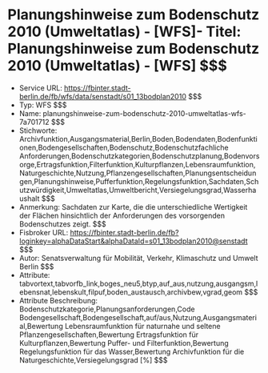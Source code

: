 # Planungshinweise zum Bodenschutz 2010 (Umweltatlas) - [WFS]- Titel: Planungshinweise zum Bodenschutz 2010 (Umweltatlas) - [WFS] $$$
- Service URL: https://fbinter.stadt-berlin.de/fb/wfs/data/senstadt/s01_13bodplan2010 $$$
- Typ: WFS $$$
- Name: planungshinweise-zum-bodenschutz-2010-umweltatlas-wfs-7a701712 $$$
- Stichworte: Archivfunktion,Ausgangsmaterial,Berlin,Boden,Bodendaten,Bodenfunktionen,Bodengesellschaften,Bodenschutz,Bodenschutzfachliche Anforderungen,Bodenschutzkategorien,Bodenschutzplanung,Bodenvorsorge,Ertragsfunktion,Filterfunktion,Kulturpflanzen,Lebensraumfunktion,Naturgeschichte,Nutzung,Pflanzengesellschaften,Planungsentscheidungen,Planungshinweise,Pufferfunktion,Regelungsfunktion,Sachdaten,Schutzwürdigkeit,Umweltatlas,Umweltbericht,Versiegelungsgrad,Wasserhaushalt $$$
- Anmerkung: Sachdaten zur Karte, die die unterschiedliche Wertigkeit der Flächen hinsichtlich der Anforderungen des vorsorgenden Bodenschutzes zeigt. $$$
- Fisbroker URL: https://fbinter.stadt-berlin.de/fb?loginkey=alphaDataStart&alphaDataId=s01_13bodplan2010@senstadt $$$
- Autor: Senatsverwaltung für Mobilität, Verkehr, Klimaschutz und Umwelt Berlin $$$
- Attribute: tabvortext,tabvorfb_link,boges_neu5,btyp,auf_aus,nutzung,ausgangsm,lebensnat,lebenskult,filpuf,boden_austausch,archivbew,vgrad,geom $$$
- Attribute Beschreibung: Bodenschutzkategorie,Planungsanforderungen,Code Bodengesellschaft,Bodengesellschaft,auf/aus,Nutzung,Ausgangsmaterial,Bewertung Lebensraumfunktion für naturnahe und seltene Pflanzengesellschaften,Bewertung Ertragsfunktion für Kulturpflanzen,Bewertung Puffer- und Filterfunktion,Bewertung Regelungsfunktion für das Wasser,Bewertung Archivfunktion für die Naturgeschichte,Versiegelungsgrad [%] $$$
